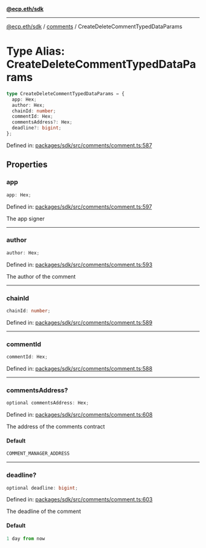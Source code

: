[**@ecp.eth/sdk**](../../index.mdx)

***

[@ecp.eth/sdk](/sdk-reference/index.mdx) / [comments](/sdk-reference/comments/index.mdx) / CreateDeleteCommentTypedDataParams

# Type Alias: CreateDeleteCommentTypedDataParams

```ts
type CreateDeleteCommentTypedDataParams = {
  app: Hex;
  author: Hex;
  chainId: number;
  commentId: Hex;
  commentsAddress?: Hex;
  deadline?: bigint;
};
```

Defined in: [packages/sdk/src/comments/comment.ts:587](https://github.com/ecp-eth/comments-monorepo/blob/main/packages/sdk/src/comments/comment.ts#L587)

## Properties

### app

```ts
app: Hex;
```

Defined in: [packages/sdk/src/comments/comment.ts:597](https://github.com/ecp-eth/comments-monorepo/blob/main/packages/sdk/src/comments/comment.ts#L597)

The app signer

***

### author

```ts
author: Hex;
```

Defined in: [packages/sdk/src/comments/comment.ts:593](https://github.com/ecp-eth/comments-monorepo/blob/main/packages/sdk/src/comments/comment.ts#L593)

The author of the comment

***

### chainId

```ts
chainId: number;
```

Defined in: [packages/sdk/src/comments/comment.ts:589](https://github.com/ecp-eth/comments-monorepo/blob/main/packages/sdk/src/comments/comment.ts#L589)

***

### commentId

```ts
commentId: Hex;
```

Defined in: [packages/sdk/src/comments/comment.ts:588](https://github.com/ecp-eth/comments-monorepo/blob/main/packages/sdk/src/comments/comment.ts#L588)

***

### commentsAddress?

```ts
optional commentsAddress: Hex;
```

Defined in: [packages/sdk/src/comments/comment.ts:608](https://github.com/ecp-eth/comments-monorepo/blob/main/packages/sdk/src/comments/comment.ts#L608)

The address of the comments contract

#### Default

```ts
COMMENT_MANAGER_ADDRESS
```

***

### deadline?

```ts
optional deadline: bigint;
```

Defined in: [packages/sdk/src/comments/comment.ts:603](https://github.com/ecp-eth/comments-monorepo/blob/main/packages/sdk/src/comments/comment.ts#L603)

The deadline of the comment

#### Default

```ts
1 day from now
```
